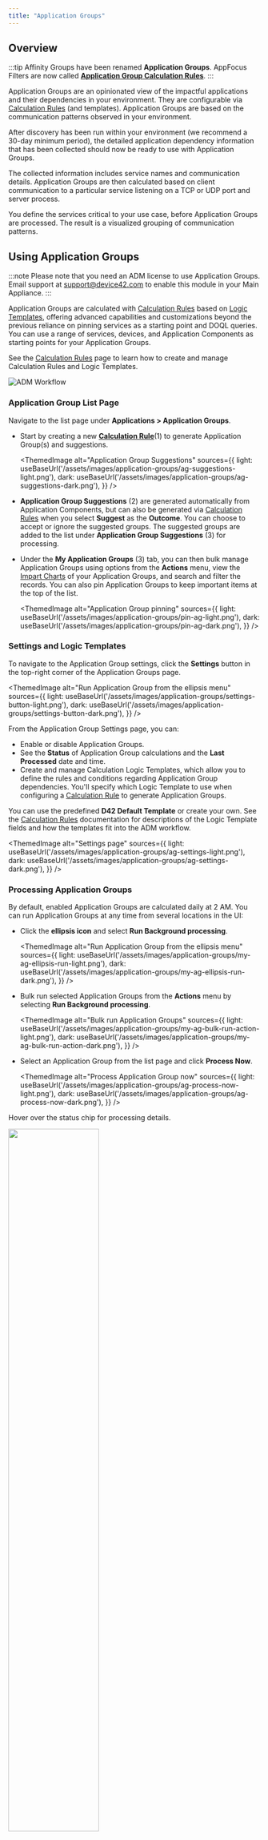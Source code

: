 ```yaml
---
title: "Application Groups"
---
```



## Overview

:::tip
Affinity Groups have been renamed **Application Groups**. AppFocus Filters are now called [**Application Group Calculation Rules**](calculation-rules).
:::

Application Groups are an opinionated view of the impactful applications and their dependencies in your environment. They are configurable via [Calculation Rules](calculation-rules) (and templates). Application Groups are based on the communication patterns observed in your environment.

After discovery has been run within your environment (we recommend a 30-day minimum period), the detailed application dependency information that has been collected should now be ready to use with Application Groups.

The collected information includes service names and communication details. Application Groups are then calculated based on client communication to a particular service listening on a TCP or UDP port and server process. 

You define the services critical to your use case, before Application Groups are processed. The result is a visualized grouping of communication patterns.

## Using Application Groups

:::note
Please note that you need an ADM license to use Application Groups. Email support at [support@device42.com](mailto:support@device42.com) to enable this module in your Main Appliance.
:::

Application Groups are calculated with [Calculation Rules](calculation-rules) based on [Logic Templates](calculation-rules#calculation-logic-templates), offering advanced capabilities and customizations beyond the previous reliance on pinning services as a starting point and DOQL queries. You can use a range of services, devices, and Application Components as starting points for your Application Groups. 

See the [Calculation Rules](calculation-rules) page to learn how to create and manage Calculation Rules and Logic Templates.

![ADM Workflow](/assets/images/calculation-rules/adm-flow.png) 

### Application Group List Page

Navigate to the list page under **Applications > Application Groups**.

- Start by creating a new [**Calculation Rule**](calculation-rules)(1) to generate Application Group(s) and suggestions.

  <ThemedImage
    alt="Application Group Suggestions"
    sources={{
      light: useBaseUrl('/assets/images/application-groups/ag-suggestions-light.png'),
      dark: useBaseUrl('/assets/images/application-groups/ag-suggestions-dark.png'),
    }}
  />  

- **Application Group Suggestions** (2) are generated automatically from Application Components, but can also be generated via [Calculation Rules](calculation-rules#create-a-new-calculation-rule) when you select **Suggest** as the **Outcome**. You can choose to accept or ignore the suggested groups. The suggested groups are added to the list under **Application Group Suggestions** (3) for processing.

- Under the **My Application Groups** (3) tab, you can then bulk manage Application Groups using options from the **Actions** menu, view the [Impart Charts](#impact-charts) of your Application Groups, and search and filter the records. You can also pin Application Groups to keep important items at the top of the list.

  <ThemedImage
    alt="Application Group pinning"
    sources={{
      light: useBaseUrl('/assets/images/application-groups/pin-ag-light.png'),
      dark: useBaseUrl('/assets/images/application-groups/pin-ag-dark.png'),
    }}
  />  

### Settings and Logic Templates

To navigate to the Application Group settings, click the **Settings** button in the top-right corner of the Application Groups page.

  <ThemedImage
    alt="Run Application Group from the ellipsis menu"
    sources={{
      light: useBaseUrl('/assets/images/application-groups/settings-button-light.png'),
      dark: useBaseUrl('/assets/images/application-groups/settings-button-dark.png'),
    }}
  />

From the Application Group Settings page, you can:

- Enable or disable Application Groups.
- See the **Status** of Application Group calculations and the **Last Processed** date and time.
- Create and manage Calculation Logic Templates, which allow you to define the rules and conditions regarding Application Group dependencies. You'll specify which Logic Template to use when configuring a [Calculation Rule](calculation-rules#create-a-new-calculation-rule) to generate Application Groups.

You can use the predefined **D42 Default Template** or create your own. See the [Calculation Rules](calculation-rules#calculation-logic-templates) documentation for descriptions of the Logic Template fields and how the templates fit into the ADM workflow.

  <ThemedImage
    alt="Settings page"
    sources={{
      light: useBaseUrl('/assets/images/application-groups/ag-settings-light.png'),
      dark: useBaseUrl('/assets/images/application-groups/ag-settings-dark.png'),
    }}
  />

### Processing Application Groups

By default, enabled Application Groups are calculated daily at 2 AM. You can run Application Groups at any time from several locations in the UI:

- Click the **ellipsis icon** and select **Run Background processing**.

  <ThemedImage
    alt="Run Application Group from the ellipsis menu"
    sources={{
      light: useBaseUrl('/assets/images/application-groups/my-ag-ellipsis-run-light.png'),
      dark: useBaseUrl('/assets/images/application-groups/my-ag-ellipsis-run-dark.png'),
    }}
  />

- Bulk run selected Application Groups from the **Actions** menu by selecting **Run Background processing**.
  
  <ThemedImage
    alt="Bulk run Application Groups"
    sources={{
      light: useBaseUrl('/assets/images/application-groups/my-ag-bulk-run-action-light.png'),
      dark: useBaseUrl('/assets/images/application-groups/my-ag-bulk-run-action-dark.png'),
    }}
  />

- Select an Application Group from the list page and click **Process Now**.
  
  <ThemedImage
    alt="Process Application Group now"
    sources={{
      light: useBaseUrl('/assets/images/application-groups/ag-process-now-light.png'),
      dark: useBaseUrl('/assets/images/application-groups/ag-process-now-dark.png'),
    }}
  />

Hover over the status chip for processing details.

  <img src={statusImage} width='60%'/>

### Issues Processing Application Groups

**Unmanaged Application Groups**

Application Groups won't run unless they are associated with a Calculation Rule. If you delete an associated Calculation Rule or have a legacy Affinity Group with a single resource, you'll see the following notification:

>The Application Group is unmanaged as it has no Calculation Rule associated. In order to add it to processing, add a fixed rule with the items in focus.

![Unmanaged Application Group Notification](/assets/images/application-groups/unmapped-ag-notice.png)

Edit or create a new rule and [select **Fixed** as the **Starting Point**](calculation-rules#starting-points) and add the orphaned resource to the rule. 

**Invalidated Application Groups**

- If you change the **Group By** configuration of a Calculation Rule, the Application Group will be invalidated. You'll get the following message:

  > This Application Group has been invalidated because its AppFocus no longer matches its Calculation Rule.

  ![Invalidated Application Group Notification](/assets/images/application-groups/invalidated-ag-notice.png)

  Reverting to the exact original **Group By** value will reactivate the existing application group.

- If an associated Calculation Rule includes a Custom Field grouping and that Custom Field is deleted, the Application Group will be invalidated and processing will fail. 

  > Could not find the Custom Field to group by. Please check the Calculation Rule configuration.

  ![Invalidated Application Group Notification](/assets/images/application-groups/invalidated-ag-notice-custom-field.png)

## Impact Charts

- Under the **My Application Groups** tab, click on the **Chart** link next to an Application Group name to view the Application Group Impact Chart.

  <ThemedImage
    alt="Chart links"
    sources={{
      light: useBaseUrl('/assets/images/application-groups/chart-links-light.png'),
      dark: useBaseUrl('/assets/images/application-groups/chart-links-dark.png'),
    }}
  />  

The Application Group Impact Chart displays the relationships between Application Components, Services, and Devices.

  <ThemedImage
    alt="Application Group Impact Chart"
    sources={{
      light: useBaseUrl('/assets/images/application-groups/apache-cluster-chart-light.png'),
      dark: useBaseUrl('/assets/images/application-groups/apache-cluster-chart-dark.png'),
    }}
  />  

### Chart Usability Tips  

Use the controls in the left panel to highlight or search for dependencies and items of interest. 

You'll be prompted to save the position of the nodes after you've moved them, although you can also save preemptively by clicking the **Save Node Positions** button.

- Focus on a node in the chart view using the **microscope icon**.

  ![Panel controls](/assets/images/application-groups/focus-control.gif)
  
### Relationship Lines and Metadata

[Application Components](/apps/application-components) are displayed as stand-alone nodes, and are connected to any associated services and devices via dotted lines.  

Impact charts include a Global View and a Local View. Only Application Components that are focus items are displayed in the Global View.

Click the dependency lines in the Global View to open the Local View panel displaying those relationships. 

- From the Local View, click the dependency lines between services, processes, and devices to see connection-related details and statistics: **Listener IP/FQDN**, **Protocol**, **Port**, and **Net\* Average Connections** over time (if available). 
- The dotted lines link to Application Components: the **Reason** and **What is affected** values are displayed (if available).

If you don't see this historical communication metadata, make sure you have the [**Store and Display Connection Metadata** option enabled in the **Visualization** options](calculation-rules#visualization-options) of that Application Group's Calculation Rule.

  <ThemedImage
    alt="Chart lines"
    sources={{
      light: useBaseUrl('/assets/images/application-groups/oracle-chart-light.png'),
      dark: useBaseUrl('/assets/images/application-groups/oracle-chart-dark.png'),
    }}
  />  

You can also run a **Service Dependencies Report** from the chart view page. The Services Dependencies report details all the communications for devices within an Application Group.

## Application Group Timelines

Application Group timelines make it easy to see how a given group has changed over time. Changes to services and resources are marked along the timeline, indicating when they were added or removed from the group. 

The timeline can also be used to navigate quickly to specific dates of interest, including the dates that changes occurred.

- Click on the **Time Settings** icon to open the timeline.

  <ThemedImage
    alt="Time Settings icon"
    sources={{
      light: useBaseUrl('/assets/images/application-groups/time-settings-light.png'),
      dark: useBaseUrl('/assets/images/application-groups/time-settings-dark.png'),
    }}
  /> 

- In the timeline, select a vertical point at the bottom of the chart to see a summary of changes. Click **Show Details** to open a panel that lists and provides links to the changed items.

  <ThemedImage
    alt="Time Settings icon"
    sources={{
      light: useBaseUrl('/assets/images/application-groups/timeline-see-details-light.png'),
      dark: useBaseUrl('/assets/images/application-groups/timeline-see-details-dark.png'),
    }}
  /> 

- You can view the changes to dependency and non-dependency Application Group relationships on the timeline. Non-dependency relationships include connections with Application Components and certain resource-to-resource associations.

  ![Timeline Changes](/assets/images/application-groups/timeline-node-changes.png)

## Devices with Application Group Calculations

With Application Group calculations, you can view an Application Group calculation from just about any device under the **Application Group Calculation** tab.

On the Application Group Calculation page, you can see the dependencies of the selected device or database. You can click on a node to view its details and click on a connection line to open the **Local View** panel of the chart.
  
<ThemedImage
  alt="Application group calculation detailed view"
  sources={{
    light: useBaseUrl('/assets/images/application-groups/device-calc-chart-light.png'),
    dark: useBaseUrl('/assets/images/application-groups/device-calc-chart-dark.png'),
  }}
/>


You can easily switch to the following tabs from this view:

- Info
- Application Group Calculation
- Impact Chart
- Topology
- Impact List
- Trends
- Audit Logs
  
### Filter Devices by Recent Calculations

Filter the Devices list page to find any records that show Application Group calculations associated with client or listener devices in the last 30 days. 

Apply the following **Advanced Filter**:

```
has_affinity_calculation_data="true"
```

<ThemedImage
  alt="Filter devices with calculations"
  sources={{
    light: useBaseUrl('/assets/images/application-groups/device-calc-filter-light.png'),
    dark: useBaseUrl('/assets/images/application-groups/device-calc-filter-dark.png'),
  }}
/>

## Add Application Groups to Business Services

You can quickly and easily add multiple Application Groups to an existing or new Business Service. 

- Simply select Application Groups on the list page and choose **Add Application Groups to Business Applications** from the **Actions** dropdown.

  <ThemedImage
    alt="Add to Business Service action"
    sources={{
      light: useBaseUrl('/assets/images/application-groups/add-to-bs-action-light.png'),
      dark: useBaseUrl('/assets/images/application-groups/add-to-bs-action-dark.png'),
    }}
  />

- Select the Business Service you want, or add a new one, and click **Add objects to Business Service**.

  <ThemedImage
    alt="Add to Business Service confirm"
    sources={{
      light: useBaseUrl('/assets/images/application-groups/add-to-bs-light.png'),
      dark: useBaseUrl('/assets/images/application-groups/add-to-bs-dark.png'),
    }}
  />

- The Application Groups added will be visible on the Business Application canvas. The added devices are given colors based on their Application Groups. There are up to five different colors used to indicate which devices are from which Application Groups.

  <ThemedImage
    alt="Business Service map"
    sources={{
      light: useBaseUrl('/assets/images/application-groups/bs-map-with-app-group-light.png'),
      dark: useBaseUrl('/assets/images/application-groups/bs-map-with-app-group-dark.png'),
    }}
  />

### Business Service Dependency Alerts

Business Services that were created from Application Groups can be configured to send alerts when dependencies are added or removed. There is a metadata linking Business Services to the Application Groups they were created from. 

:::note
Alerts on Business Applications (now Business Services) prior to v19.05 will no longer work. Please re-add the Application Group to the Business Service to enable alerts. Business Application alerts have been improved to be less noisy, more accurate, and more targeted.
:::

Navigate to **Analytics > Setup Alerts** and then click **Create**:

- Select **Business Service** from the available **Rule Types**.
- You can choose to be notified when a **New Application Group [is] Found** or when an **Application Group [is] Removed**. 
- Choose the Business Service you want to monitor from the **Available objects** list.
- Edit the **Notification Template** as needed.
- Add a webhook endpoint to receive the alert, if required.

<ThemedImage
  alt="Docusaurus themed image"
  sources={{
    light: useBaseUrl('/assets/images/application-groups/bs-alert-light.png'),
    dark: useBaseUrl('/assets/images/application-groups/bs-alert-dark.png'),
  }}
/>


## Application Components

Any Application Component Categories associated with a device that is used to create an Application Group will also be associated with that Application Group. 

<ThemedImage
  alt="Application Components categories filter"
  sources={{
    light: useBaseUrl('/assets/images/application-groups/app-comp-categories-light.png'),
    dark: useBaseUrl('/assets/images/application-groups/app-comp-categories-dark.png'),
  }}
/>

You can now quickly drill down to your discovered **Database** impact Application Groups or **Web Server** dependency Application Groups at the click of a button.

<ThemedImage
  alt="Application Components details"
  sources={{
    light: useBaseUrl('/assets/images/application-groups/app-comp-details-light.png'),
    dark: useBaseUrl('/assets/images/application-groups/app-comp-details-dark.png'),
  }}
/>

## Pinned Services (Legacy)

Application Groups use the concept of pinned services. Pinned services represent the core dependencies of your infrastructure, and discovered database services are automatically pinned by default. 

### Pinning Other 'Core' services

Application Groups are only generated for your Core services, which are those services that have been pinned in Device42. If you don't see the Application Group Impact Chart you're looking for, ensure you've pinned the relevant services. Note that only pinned service listeners will lead to the formation of an Application Group.

Navigate to your critical Core services and pin them using the dropdown menu:

![](/assets/images/Screen-Shot-2022-05-29-at-7.47.50-PM.png)

### Database Services - Pinned by default

Database services are considered Core services and are therefore pinned automatically. Notice the green checkmarks indicating they are already pinned:

![](/assets/images/WEB-721_Affinity_Groups_Pic4.png)
